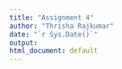 ```yaml
---
title: "Assignment 4"
author: "Thrisha Rajkumar"
date: "`r Sys.Date()`"
output: 
html_document: default
---
```



